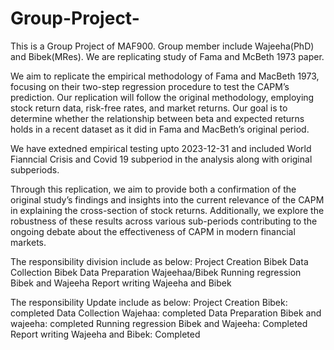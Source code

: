 # Group-Project-
This is a Group Project of MAF900. Group member include Wajeeha(PhD) and Bibek(MRes). We are replicating study of Fama and McBeth 1973 paper. 

We aim to replicate the empirical methodology of Fama and MacBeth 1973, focusing on their two-step regression procedure to test the CAPM's prediction. Our replication will follow the original methodology, employing stock return data, risk-free rates, and market returns. Our goal is to determine whether the relationship between beta and expected returns holds in a recent dataset as it did in Fama and MacBeth’s original period.


We have extedned empirical testing upto 2023-12-31 and included World Fianncial Crisis and Covid 19 subperiod in the analysis along with original subperiods. 

Through this replication, we aim to provide both a confirmation of the original study’s findings and insights into the current relevance of the CAPM in explaining the cross-section of stock returns. Additionally, we explore the robustness of these results across various sub-periods contributing to the ongoing debate about the effectiveness of CAPM in modern financial markets.

The responsibility division include as below: 
Project Creation Bibek
Data Collection Bibek 
Data Preparation Wajeehaa/Bibek
Running regression Bibek and Wajeeha
Report writing Wajeeha and Bibek

The responsibility Update include as below: 
Project Creation Bibek: completed 
Data Collection Wajehaa: completed 
Data Preparation Bibek and wajeeha: completed 
Running regression Bibek and Wajeeha: Completed
Report writing Wajeeha and Bibek: Completed
